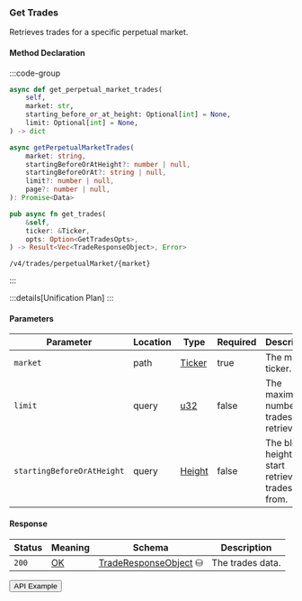 
### Get Trades

Retrieves trades for a specific perpetual market.

#### Method Declaration

:::code-group

```python [Python]
async def get_perpetual_market_trades(
    self,
    market: str,
    starting_before_or_at_height: Optional[int] = None,
    limit: Optional[int] = None,
) -> dict
```

```typescript [TypeScript]
async getPerpetualMarketTrades(
    market: string,
    startingBeforeOrAtHeight?: number | null,
    startingBeforeOrAt?: string | null,
    limit?: number | null,
    page?: number | null,
): Promise<Data>
```

```rust [Rust]
pub async fn get_trades(
    &self,
    ticker: &Ticker,
    opts: Option<GetTradesOpts>,
) -> Result<Vec<TradeResponseObject>, Error>
```

```url [API]
/v4/trades/perpetualMarket/{market}
```

:::

:::details[Unification Plan]
:::

#### Parameters

| Parameter                         | Location  | Type      | Required  | Description                                       |
| --------------------------------- | --------- | --------- | --------- | ------------------------------------------------- |
| `market`                          | path      | [Ticker]  | true      | The market ticker.                                |
| `limit`                           | query     | [u32]     | false     | The maximum number of trades to retrieve.         |
| `startingBeforeOrAtHeight`        | query     | [Height]  | false     | The block height to start retrieving trades from. |

#### Response

| Status | Meaning     | Schema                  | Description      |
| ------ | ----------- | ----------------------- | ---------------- |
| `200`  | [OK]        | [TradeResponseObject] ⛁ | The trades data. |

<Button href="https://indexer.v4testnet.dydx.exchange/v4/trades/perpetualMarket/BTC-USD">API Example</Button>

[Ticker]: /types/ticker
[u32]: /types/u32
[Height]: /types/height
[TradeResponseObject]: /types/trade_response_object
[OK]: /types/ok
